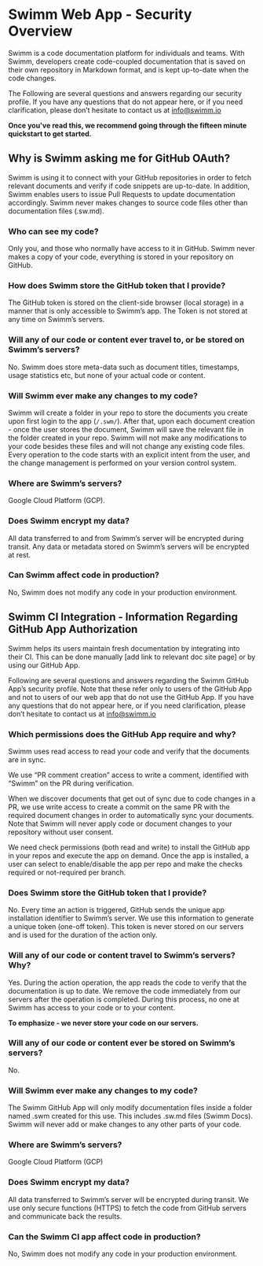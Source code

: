 

# Swimm Web App - Security Overview

Swimm is a code documentation platform for individuals and teams. With Swimm, developers 
create code-coupled documentation that is saved on their own repository in Markdown format, 
and is kept up-to-date when the code changes.

The Following are several questions and answers regarding our security profile. If you have 
any questions that do not appear here, or if you need clarification, please don’t hesitate 
to contact us at info@swimm.io

**Once you've read this, we recommend <Link to="/docs/quickstart">going through the fifteen minute quickstart</Link>
to get started.**


## Why is Swimm asking me for GitHub OAuth?

Swimm is using it to connect with your GitHub repositories in order to fetch relevant documents 
and verify if code snippets are up-to-date. In addition, Swimm enables users to issue Pull 
Requests to update documentation accordingly. Swimm never makes changes to source code files 
other than documentation files (.sw.md).

### Who can see my code?

Only you, and those who normally have access to it in GitHub. Swimm never makes a copy of your
code, everything is stored in your repository on GitHub.

### How does Swimm store the GitHub token that I provide?

The GitHub token is stored on the client-side browser (local storage) in a manner that is only 
accessible to Swimm’s app. The Token is not stored at any time on Swimm’s servers. 

### Will any of our code or content ever travel to, or be stored on Swimm’s servers?

No. Swimm does store meta-data such as document titles, timestamps, usage statistics etc, but
none of your actual code or content.

### Will Swimm ever make any changes to my code?

Swimm will create a folder in your repo to store the documents you create upon first login to the 
app (`/.swm/`). After that, upon each document creation - once the user stores the document, Swimm 
will save the relevant file in the folder created in your repo. Swimm will not make any modifications 
to your code besides these files and will not change any existing code files. Every operation to the 
code starts with an explicit intent from the user, and the change management is performed on your 
version control system.

### Where are Swimm’s servers?

Google Cloud Platform (GCP).

### Does Swimm encrypt my data?

All data transferred to and from Swimm’s server will be encrypted during transit. Any data or 
metadata stored on Swimm’s servers will be encrypted at rest.

### Can Swimm affect code in production? 

No, Swimm does not modify any code in your production environment.

## Swimm CI Integration - Information Regarding GitHub App Authorization

Swimm helps its users maintain fresh documentation by integrating into their CI. This can be done 
manually [add link to relevant doc site page] or by using our GitHub App.

Following are several questions and answers regarding the Swimm GitHub App’s security profile. 
Note that these refer only to users of the GitHub App and not to users of our web app that do not 
use the GitHub App. If you have any questions that do not appear here, or if you need clarification, 
please don’t hesitate to contact us at info@swimm.io


### Which permissions does the GitHub App require and why?

Swimm uses read access to read your code and verify that the documents are in sync.

We use “PR comment creation” access to write a comment, identified with “Swimm” on the PR during 
verification.

When we discover documents that get out of sync due to code changes in a PR, we use write access to create a commit on the same PR with the required document changes in order to automatically sync your documents. Note that Swimm will never apply code or document changes to your repository without user consent. 

We need check permissions (both read and write) to install the GitHub app in your repos and execute the app on demand. Once the app is installed, a user can select to enable/disable the app per repo and make the checks required or not-required per branch.

### Does Swimm store the GitHub token that I provide?
No. Every time an action is triggered, GitHub sends  the unique app installation identifier to Swimm’s 
server. We use this information to generate a unique token (one-off token). This token is never stored 
on our servers and is used for the duration of the action only.

### Will any of our code or content travel to Swimm’s servers? Why?

Yes. During the action operation, the app reads the code to verify that the documentation is up to date. 
We remove the code immediately from our servers after the operation is completed. During this process, 
no one at Swimm has access to your code or to your content. 

**To emphasize - we never store your code on our servers.**

### Will any of our code or content ever be stored on Swimm’s servers?

No.

### Will Swimm ever make any changes to my code?

The Swimm GitHub App will only modify documentation files inside a folder named .swm created for this use. This includes .sw.md files (Swimm Docs).
Swimm will never add or make changes to any other parts of your code.

### Where are Swimm’s servers?

Google Cloud Platform (GCP)

### Does Swimm encrypt my data?

All data transferred to Swimm’s server will be encrypted during transit. We use only secure functions (HTTPS) 
to fetch the code from GitHub servers and communicate back the results. 

### Can the Swimm CI app affect code in production? 

No, Swimm does not modify any code in your production environment.

